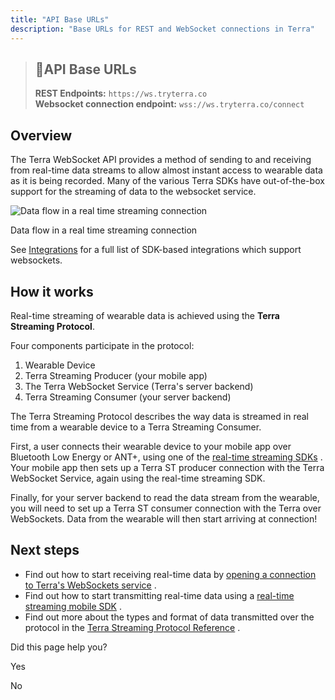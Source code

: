 ```yaml
---
title: "API Base URLs"
description: "Base URLs for REST and WebSocket connections in Terra"
---
```

> ## 📘API Base URLs
> 
> **REST Endpoints:** `https://ws.tryterra.co`  
> **Websocket connection endpoint:** `wss://ws.tryterra.co/connect`

## Overview

The Terra WebSocket API provides a method of sending to and receiving from real-time data streams to allow almost instant access to wearable data as it is being recorded. Many of the various Terra SDKs have out-of-the-box support for the streaming of data to the websocket service.

![Data flow in a real time streaming connection](https://files.readme.io/51e8eaf-image.png)

Data flow in a real time streaming connection

See [Integrations](/reference/integrations-1)
 for a full list of SDK-based integrations which support websockets.

## How it works

Real-time streaming of wearable data is achieved using the **Terra Streaming Protocol**.

Four components participate in the protocol:

1.  Wearable Device
2.  Terra Streaming Producer (your mobile app)
3.  The Terra WebSocket Service (Terra's server backend)
4.  Terra Streaming Consumer (your server backend)

The Terra Streaming Protocol describes the way data is streamed in real time from a wearable device to a Terra Streaming Consumer.

First, a user connects their wearable device to your mobile app over Bluetooth Low Energy or ANT+, using one of the [real-time streaming SDKs](/docs/connect-stream)
. Your mobile app then sets up a Terra ST producer connection with the Terra WebSocket Service, again using the real-time streaming SDK.

Finally, for your server backend to read the data stream from the wearable, you will need to set up a Terra ST consumer connection with the Terra over WebSockets. Data from the wearable will then start arriving at connection!

## Next steps

*   Find out how to start receiving real-time data by [opening a connection to Terra's WebSockets service](/docs/terra-streaming-protocol)
    .
*   Find out how to start transmitting real-time data using a [real-time streaming mobile SDK](/docs/connect-stream)
    .
*   Find out more about the types and format of data transmitted over the protocol in the [Terra Streaming Protocol Reference](/reference/terra-streaming-reference)
    .

Did this page help you?

Yes

No